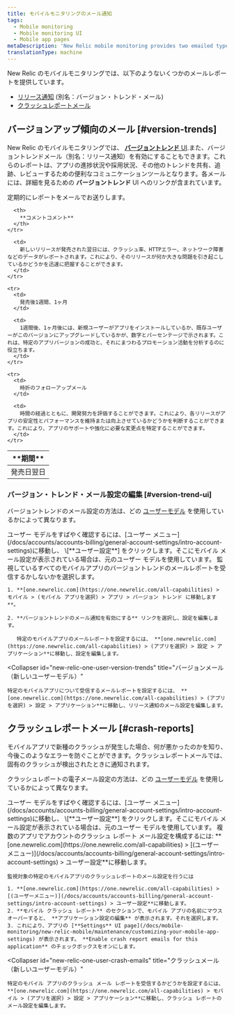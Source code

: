 ```yaml
---
title: モバイルモニタリングのメール通知
tags:
  - Mobile monitoring
  - Mobile monitoring UI
  - Mobile app pages
metaDescription: 'New Relic mobile monitoring provides two emailed types of reports: version trend emails (aka release notifications) and crash report emails.'
translationType: machine
---
```


New Relic のモバイルモニタリングでは、以下のようないくつかのメールレポートを提供しています。

* [リリース通知](#version-trends) (別名：バージョン・トレンド・メール)
* [クラッシュレポートメール](#crash-reports)

## バージョンアップ傾向のメール [#version-trends]

New Relic のモバイルモニタリングでは、 [**バージョントレンド** UI](/docs/mobile-monitoring/mobile-monitoring-ui/mobile-app-pages/version-trends-compare-user-adoption-metrics-performance).また、バージョントレンドメール（別名：リリース通知）を有効にすることもできます。これらのレポートは、アプリの進捗状況や採用状況、その他のトレンドを共有、追跡、レビューするための便利なコミュニケーションツールとなります。各メールには、詳細を見るための **バージョントレンド** UI へのリンクが含まれています。

定期的にレポートをメールでお送りします。

<table>
  <thead>
    <tr>
      <th style={{ width: "200px" }}>
        **期間**
      </th>

      <th>
        **コメントコメント**
      </th>
    </tr>
  </thead>

  <tbody>
    <tr>
      <td>
        発売日翌日
      </td>

      <td>
        新しいリリースが発売された翌日には、クラッシュ率、HTTPエラー、ネットワーク障害などのデータがレポートされます。これにより、そのリリースが何か大きな問題を引き起こしているかどうかを迅速に把握することができます。
      </td>
    </tr>

    <tr>
      <td>
        発売後1週間、1ヶ月
      </td>

      <td>
        1週間後、1ヶ月後には、新規ユーザーがアプリをインストールしているか、既存ユーザーがこのバージョンにアップグレードしているかが、数字とパーセンテージで示されます。これは、特定のアプリバージョンの成功と、それにまつわるプロモーション活動を分析するのに役立ちます。
      </td>
    </tr>

    <tr>
      <td>
        時折のフォローアップメール
      </td>

      <td>
        時間の経過とともに、開発努力を評価することができます。これにより、各リリースがアプリの安定性とパフォーマンスを維持または向上させているかどうかを判断することができます。これにより、アプリのサポートや強化に必要な変更点を特定することができます。
      </td>
    </tr>
  </tbody>
</table>

### バージョン・トレンド・メール設定の編集 [#version-trend-ui]

バージョントレンドのメール設定の方法は、どの [ユーザーモデル](/docs/accounts/original-accounts-billing/original-users-roles/overview-user-models) を使用しているかによって異なります。

<Callout variant="tip">
  ユーザー モデルをすばやく確認するには、[ユーザー メニュー](/docs/accounts/accounts-billing/general-account-settings/intro-account-settings)に移動し、 \[**ユーザー設定**] をクリックします。そこにモバイル メール設定が表示されている場合は、元のユーザー モデルを使用しています。
</Callout>

<CollapserGroup>
  <Collapser
    id="original-user-version-trends"
    title="バージョンメール（オリジナルユーザーモデル）"
  >
    監視しているすべてのモバイルアプリのバージョントレンドのメールレポートを受信するかしないかを選択します。

    1. **[one.newrelic.com](https://one.newrelic.com/all-capabilities) > モバイル > (モバイル アプリを選択) > アプリ > バージョン トレンド に移動します**。

    2. **バージョントレンドのメール通知を有効にする** リンクを選択し、設定を編集します。

       特定のモバイルアプリのメールレポートを設定するには、 **[one.newrelic.com](https://one.newrelic.com/all-capabilities) > (アプリを選択) > 設定 > アプリケーション**に移動し、設定を編集します。
  </Collapser>

  <Collapser
    id="new-relic-one-user-version-trends"
    title="バージョンメール（新しいユーザーモデル）"
  >
    特定のモバイルアプリについて受信するメールレポートを設定するには、 **[one.newrelic.com](https://one.newrelic.com/all-capabilities) > (アプリを選択) > 設定 > アプリケーション**に移動し、リリース通知のメール設定を編集します。
  </Collapser>
</CollapserGroup>

## クラッシュレポートメール [#crash-reports]

モバイルアプリで新種のクラッシュが発生した場合、何が悪かったのかを知り、今後このようなエラーを防ぐことができます。クラッシュレポートメールでは、固有のクラッシュが検出されたときに通知されます。

クラッシュレポートの電子メール設定の方法は、どの [ユーザーモデル](/docs/accounts/original-accounts-billing/original-users-roles/overview-user-models) を使用しているかによって異なります。

<Callout variant="tip">
  ユーザー モデルをすばやく確認するには、[ユーザー メニュー](/docs/accounts/accounts-billing/general-account-settings/intro-account-settings)に移動し、 \[**ユーザー設定**] をクリックします。そこにモバイル メール設定が表示されている場合は、元のユーザー モデルを使用しています。
</Callout>

<CollapserGroup>
  <Collapser
    id="original-user-crash-emails"
    title="クラッシュメール（オリジナルユーザーモデル）"
  >
    複数のアプリでアカウントのクラッシュ レポート メール設定を構成するには: **[one.newrelic.com](https://one.newrelic.com/all-capabilities) > [(ユーザー メニュー)](/docs/accounts/accounts-billing/general-account-settings/intro-account-settings) > ユーザー設定**に移動します。

    監視対象の特定のモバイルアプリのクラッシュレポートのメール設定を行うには

    1. **[one.newrelic.com](https://one.newrelic.com/all-capabilities) > [(ユーザーメニュー)](/docs/accounts/accounts-billing/general-account-settings/intro-account-settings) > ユーザー設定**に移動します。
    2. **モバイル クラッシュ レポート** のセクションで、モバイル アプリの名前にマウスオーバーすると、 **アプリケーション設定の編集** が表示されます。それを選択します。
    3. これにより、アプリの [**Settings** UI page](/docs/mobile-monitoring/new-relic-mobile/maintenance/customizing-your-mobile-app-settings) が表示されます。 **Enable crash report emails for this application** のチェックボックスをオンにします。
  </Collapser>

  <Collapser
    id="new-relic-one-user-crash-emails"
    title="クラッシュメール（新しいユーザーモデル）"
  >
    特定のモバイル アプリのクラッシュ メール レポートを受信するかどうかを設定するには、 **[one.newrelic.com](https://one.newrelic.com/all-capabilities) > モバイル > (アプリを選択) > 設定 > アプリケーション**に移動し、クラッシュ レポートのメール設定を編集します。
  </Collapser>
</CollapserGroup>